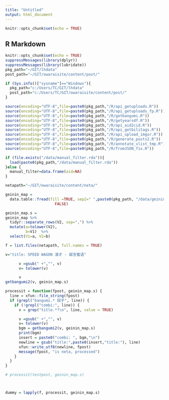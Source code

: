 ```yaml
---
title: "Untitled"
output: html_document
---
```


```r
knitr::opts_chunk$set(echo = TRUE)
```

## R Markdown

```r
knitr::opts_chunk$set(echo = TRUE)
suppressMessages(library(dplyr))
suppressMessages(library(lubridate))
pkg_path="~/GIT/lhdata"
post_path="~/GIT/owaraisite/content/post/"

if (Sys.info()["sysname"]=="Windows"){
  pkg_path="c:/Users/TC/GIT/lhdata"
  post_path="c:/Users/TC/GIT/owaraisite/content/post/"
}

source(encoding="UTF-8",file=paste0(pkg_path,"/R/api_getuploads.R"))
source(encoding="UTF-8",file=paste0(pkg_path,"/R/api_getuploads_fp.R"))
source(encoding="UTF-8",file=paste0(pkg_path,"/R/getbangumi.R"))
source(encoding="UTF-8",file=paste0(pkg_path,"/R/getyearsdf.R"))
source(encoding="UTF-8",file=paste0(pkg_path,"/R/api_aid2cid.R"))
source(encoding="UTF-8",file=paste0(pkg_path,"/R/api_getbilitags.R"))
source(encoding="UTF-8",file=paste0(pkg_path,"/R/api_upload_imgur.R"))
source(encoding="UTF-8",file=paste0(pkg_path,"/R/generate_posts2.R"))
source(encoding="UTF-8",file=paste0(pkg_path,"/R/annotate_vlist_tmp.R"))
source(encoding="UTF-8",file=paste0(pkg_path,"/R/fromJSON_fix.R"))

if (file.exists("/data/manual_filter.rda")){
  load(paste0(pkg_path,"/data/manual_filter.rda"))
}else {
  manual_filter=data.frame(aid=NA)
}
```

```r
netapath="~/GIT/owaraisite/content/neta/"
```

```r

geinin_map =
  data.table::fread(fill =TRUE, sep2=" ",paste0(pkg_path, "/data/geinin_list.txt"), header =
                      FALSE)

geinin_map.s =
geinin_map %>%
  tidyr::separate_rows(V2, sep=",") %>%
  mutate(a=tolower(V2),
         b=V1)  %>%
  select(V1=a, V2=b)
```


```r
f = list.files(netapath, full.names = TRUE)
```


```r

v="title: SPEED WAGON 漫才 - 甜言蜜语"

      v =gsub(" +","", v)
      v= tolower(v)

      v
getbangumi2(v, geinin_map.s)

```


```r


processit = function(fpost, geinin_map.s) {
  line = xfun::file_string(fpost)
  if (grepl("bangumi.* 段子", line)) {
    if (!grepl("combi:", line)) {
      v = grep("title.*?\n", line, value = TRUE)

      v =gsub(" +","", v)
      v= tolower(v)
      bgm = getbangumi2(v, geinin_map.s)
      print(bgm)
      insert = paste0("combi: ", bgm,"\n")
      newline = gsub("title:",paste0(insert,"title:"), line)
      xfun::write_utf8(newline, fpost)
      message(fpost, "is neta, processed")
    }
  }
}

# processit(testpost, geinin_map.s)



dummy = lapply(f, processit, geinin_map.s)
```

